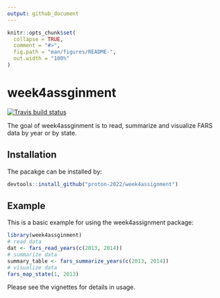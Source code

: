 ```yaml
---
output: github_document
---
```


<!-- README.md is generated from README.Rmd. Please edit that file -->

```r
knitr::opts_chunk$set(
  collapse = TRUE,
  comment = "#>",
  fig.path = "man/figures/README-",
  out.width = "100%"
)
```

# week4assginment

<!-- badges: start -->
[![Travis build status](https://travis-ci.com/proton-2022/week4assignment.svg?branch=main)](https://travis-ci.com/proton-2022/week4assignment)
<!-- badges: end -->

The goal of week4assginment is to read, summarize and visualize FARS data by year or by state.

## Installation

The pacakge can be installed by:

```r
devtools::install_github("proton-2022/week4assignment")
```

## Example

This is a basic example for using the week4assignment package:

```r
library(week4assginment)
# read data
dat <- fars_read_years(c(2013, 2014))
# summarize data 
summary_table <- fars_summarize_years(c(2013, 2014))
# visualize data 
fars_map_state(1, 2013)
```

Please see the vignettes for details in usage. 
